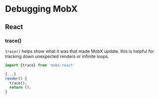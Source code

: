 # Debugging MobX

## React

### trace()
`trace()` helps show what it was that made MobX update. this is helpful for tracking down unexpected renders or infinite loops.

```jsx
import {trace} from 'mobx-react'

{...}
render() {
  trace();
  return ();
}
```